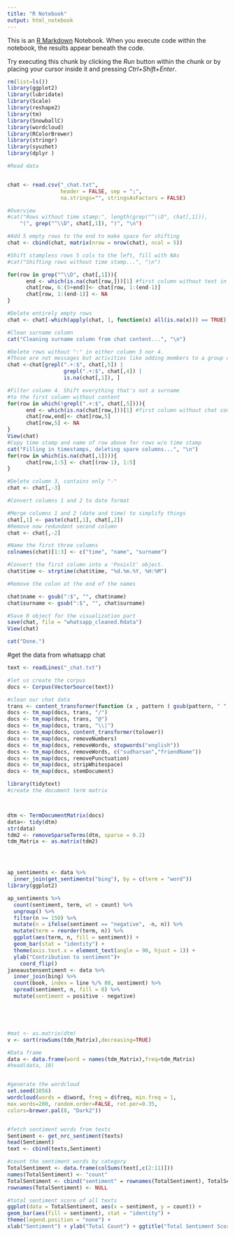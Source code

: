 ```yaml
---
title: "R Notebook"
output: html_notebook
---
```


This is an [R Markdown](http://rmarkdown.rstudio.com) Notebook. When you execute code within the notebook, the results appear beneath the code. 

Try executing this chunk by clicking the *Run* button within the chunk or by placing your cursor inside it and pressing *Ctrl+Shift+Enter*. 

```r
rm(list=ls())
library(ggplot2)
library(lubridate)
library(Scale)
library(reshape2)
library(tm)
library(SnowballC)
library(wordcloud)
library(RColorBrewer)
library(stringr)
library(syuzhet) 
library(dplyr ) 


```



```r
#Read data


chat <- read.csv("_chat.txt",
                 header = FALSE, sep = ";",
                 na.strings="", stringsAsFactors = FALSE)

#Overview
#cat("Rows without time stamp:", length(grep("^\\D", chat[,1])),
    "(", grep("^\\D", chat[,1]), ")", "\n")

#Add 5 empty rows to the end to make space for shifting
chat <- cbind(chat, matrix(nrow = nrow(chat), ncol = 5))

#Shift stampless rows 5 cols to the left, fill with NAs
#cat("Shifting rows without time stamp...", "\n")

for(row in grep("^\\D", chat[,1])){
      end <- which(is.na(chat[row,]))[1] #first column without text in it
      chat[row, 6:(5+end)]<- chat[row, 1:(end-1)]
      chat[row, 1:(end-1)] <- NA
}

#Delete entirely empty rows
chat <- chat[-which(apply(chat, 1, function(x) all(is.na(x))) == TRUE),]

#Clean surname column
cat("Cleaning surname column from chat content...", "\n")

#Delete rows without ":" in either column 3 nor 4.
#Those are not messages but activities like adding members to a group chat
chat <-chat[grepl(".+:$", chat[,5]) |
                  grepl(".+:$", chat[,4]) | 
                  is.na(chat[,1]), ]

#Filter column 4. Shift everything that's not a surname
#to the first column without content
for(row in which(!grepl(".+:$", chat[,5]))){
      end <- which(is.na(chat[row,]))[1] #first column without chat content
      chat[row,end]<- chat[row,5]
      chat[row,5] <- NA
}
View(chat)
#Copy time stamp and name of row above for rows w/o time stamp
cat("Filling in timestamps, deleting spare columns...", "\n")
for(row in which(is.na(chat[,1]))){
      chat[row,1:5] <- chat[(row-1), 1:5]
}

#Delete column 3, contains only "-"
chat <- chat[,-3]

#Convert columns 1 and 2 to date format

#Merge columns 1 and 2 (date and time) to simplify things
chat[,1] <- paste(chat[,1], chat[,2])
#Remove now redundant second column
chat <- chat[,-2]

#Name the first three columns
colnames(chat)[1:3] <- c("time", "name", "surname")

#Convert the first column into a 'Posixlt' object.
chat$time <- strptime(chat$time, "%d.%m.%Y, %H:%M")

#Remove the colon at the end of the names

chat$name <- gsub(":$", "", chat$name)
chat$surname <- gsub(":$", "", chat$surname)

#Save R object for the visualization part
save(chat, file = "whatsapp_cleaned.Rdata")
View(chat)

cat("Done.")
```



#get the data from whatsapp chat 
```r

text <- readLines("_chat.txt")

#let us create the corpus
docs <- Corpus(VectorSource(text))

#clean our chat data
trans <- content_transformer(function (x , pattern ) gsub(pattern, " ", x))
docs <- tm_map(docs, trans, "/")
docs <- tm_map(docs, trans, "@")
docs <- tm_map(docs, trans, "\\|")
docs <- tm_map(docs, content_transformer(tolower))
docs <- tm_map(docs, removeNumbers)
docs <- tm_map(docs, removeWords, stopwords("english"))
docs <- tm_map(docs, removeWords, c("sudharsan","friendName"))
docs <- tm_map(docs, removePunctuation)
docs <- tm_map(docs, stripWhitespace)
docs <- tm_map(docs, stemDocument)
```


```r


library(tidytext)
#create the document term matrix



dtm <- TermDocumentMatrix(docs)
data<- tidy(dtm)
str(data)
tdm2 <- removeSparseTerms(dtm, sparse = 0.2)
tdm_Matrix <- as.matrix(tdm2)




ap_sentiments <- data %>%
  inner_join(get_sentiments("bing"), by = c(term = "word"))
library(ggplot2)

ap_sentiments %>%
  count(sentiment, term, wt = count) %>%
  ungroup() %>%
  filter(n >= 150) %>%
  mutate(n = ifelse(sentiment == "negative", -n, n)) %>%
  mutate(term = reorder(term, n)) %>%
  ggplot(aes(term, n, fill = sentiment)) +
  geom_bar(stat = "identity") +
  theme(axis.text.x = element_text(angle = 90, hjust = 1)) +
  ylab("Contribution to sentiment")+
    coord_flip()
janeaustensentiment <- data %>%
  inner_join(bing) %>%
  count(book, index = line %/% 80, sentiment) %>%
  spread(sentiment, n, fill = 0) %>%
  mutate(sentiment = positive - negative)





#mat <- as.matrix(dtm)
v <- sort(rowSums(tdm_Matrix),decreasing=TRUE)

#Data frame
data <- data.frame(word = names(tdm_Matrix),freq=tdm_Matrix)
#head(data, 10)


#generate the wordcloud
set.seed(1056)
wordcloud(words = d$word, freq = d$freq, min.freq = 1,
max.words=200, random.order=FALSE, rot.per=0.35,
colors=brewer.pal(8, "Dark2"))


#fetch sentiment words from texts
Sentiment <- get_nrc_sentiment(texts)
head(Sentiment)
text <- cbind(texts,Sentiment)

#count the sentiment words by category
TotalSentiment <- data.frame(colSums(text[,c(2:11)]))
names(TotalSentiment) <- "count"
TotalSentiment <- cbind("sentiment" = rownames(TotalSentiment), TotalSentiment)
rownames(TotalSentiment) <- NULL

#total sentiment score of all texts
ggplot(data = TotalSentiment, aes(x = sentiment, y = count)) +
geom_bar(aes(fill = sentiment), stat = "identity") +
theme(legend.position = "none") +
xlab("Sentiment") + ylab("Total Count") + ggtitle("Total Sentiment Score")







```